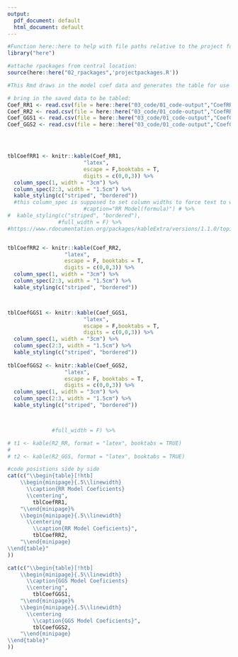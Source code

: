 ```yaml
---
output:
  pdf_document: default
  html_document: default
---
```


```r
#Function here::here to help with file paths relative to the project folder:
library("here")
```


```r
#attache rpackages from central location:
source(here::here("02_rpackages",'projectpackages.R'))

```
```r


#This Rmd draws in the model coef data and generates the table for use in the results and discussion section as RMardown 'mother-child' doc relationship.
```


```r

# bring in the saved data to be tabled:
Coef_RR1 <- read.csv(file = here::here("03_code/01_code-output","CoefRR1.txt"))
Coef_RR2 <- read.csv(file = here::here("03_code/01_code-output","CoefRR2.txt"))
Coef_GGS1 <- read.csv(file = here::here("03_code/01_code-output","CoefGGS1.txt"))
Coef_GGS2 <- read.csv(file = here::here("03_code/01_code-output","CoefGGS2.txt"))




tblCoefRR1 <- knitr::kable(Coef_RR1,
                        "latex",
                        escape = F,booktabs = T, 
                        digits = c(0,0,3)) %>% 
  column_spec(1, width = "3cm") %>% 
  column_spec(2:3, width = "1.5cm") %>% 
  kable_styling(c("striped", "bordered"))
  #this column_spec is supposed to set column widths to force text to wrap inside the colmn #https://community.rstudio.com/t/wrap-column-name-in-pdf-table-from-knitr-kable/3278/4)
                        #caption="RR Model(formula)") # %>%
#  kable_styling(c("striped", "bordered"), 
                #full_width = F) %>% 
#https://www.rdocumentation.org/packages/kableExtra/versions/1.1.0/topics/column_spec


tblCoefRR2 <- knitr::kable(Coef_RR2,
                  "latex",
                  escape = F, booktabs = T, 
                  digits = c(0,0,3)) %>% 
  column_spec(1, width = "3cm") %>% 
  column_spec(2:3, width = "1.5cm") %>% 
  kable_styling(c("striped", "bordered")) 



tblCoefGGS1 <- knitr::kable(Coef_GGS1,
                        "latex",
                        escape = F,booktabs = T, 
                        digits = c(0,0,3)) %>% 
  column_spec(1, width = "3cm") %>% 
  column_spec(2:3, width = "1.5cm") %>% 
  kable_styling(c("striped", "bordered"))
  
tblCoefGGS2 <- knitr::kable(Coef_GGS2,
                  "latex",
                  escape = F, booktabs = T, 
                  digits = c(0,0,3)) %>% 
  column_spec(1, width = "3cm") %>% 
  column_spec(2:3, width = "1.5cm") %>% 
  kable_styling(c("striped", "bordered")) 



              #full_width = F) %>% 

# t1 <- kable(R2_RR, format = "latex", booktabs = TRUE)
# 
# t2 <- kable(R2_GGS, format = "latex", booktabs = TRUE)

#code posistions side by side
cat(c("\\begin{table}[!htb]
    \\begin{minipage}{.5\\linewidth}
      \\caption{RR Model Coeficients}
      \\centering",
        tblCoefRR1,
    "\\end{minipage}%
    \\begin{minipage}{.5\\linewidth}
      \\centering
        \\caption{RR Model Coeficients}",
        tblCoefRR2,
    "\\end{minipage} 
\\end{table}"
))  

cat(c("\\begin{table}[!htb]
    \\begin{minipage}{.5\\linewidth}
      \\caption{GGS Model Coeficients}
      \\centering",
        tblCoefGGS1,
    "\\end{minipage}%
    \\begin{minipage}{.5\\linewidth}
      \\centering
        \\caption{GGS Model Coeficients}",
        tblCoefGGS2,
    "\\end{minipage} 
\\end{table}"
))  

```